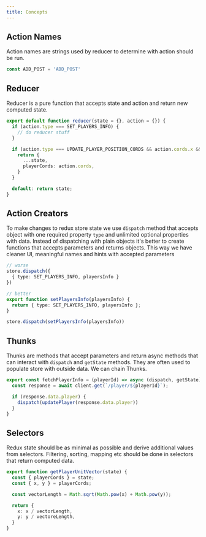 ```yaml
---
title: Concepts
---
```


## Action Names

Action names are strings used by reducer to determine with action should be run.

```ts
const ADD_POST = 'ADD_POST'
```

## Reducer

Reducer is a pure function that accepts state and action and return new computed state.

```ts
export default function reducer(state = {}, action = {}) {
  if (action.type === SET_PLAYERS_INFO) {
    // do reducer stuff
  }

  if (action.type === UPDATE_PLAYER_POSITION_CORDS && action.cords.x && action.cords.y) {
    return {
      ...state,
      playerCords: action.cords,
    }
  }

  default: return state;
}
```

## Action Creators

To make changes to redux store state we use ```dispatch``` method that accepts object with one required property ```type``` and unlimited optional properties with data.
Instead of dispatching with plain objects it's better to create functions that accepts parameters and returns objects. This way we have cleaner UI,
meaningful names and hints with accepted parameters

```ts
// worse
store.dispatch({
  { type: SET_PLAYERS_INFO, playersInfo }
})

// better
export function setPlayersInfo(playersInfo) {
  return { type: SET_PLAYERS_INFO, playersInfo };
}

store.dispatch(setPlayersInfo(playersInfo))
```

## Thunks

Thunks are methods that accept parameters and return async methods that can interact with ```dispatch``` and ```getState``` methods.
They are often used to populate store with outside data. We can chain Thunks.

```ts
export const fetchPlayerInfo = (playerId) => async (dispatch, getState) => {
  const response = await client.get(`/player/${playerId}`);

  if (response.data.player) {
    dispatch(updatePlayer(response.data.player))
  }
}
```

## Selectors

Redux state should be as minimal as possible and derive additional values from selectors. Filtering, sorting, mapping etc
should be done in selectors that return computed data.

```ts
export function getPlayerUnitVector(state) {
  const { playerCords } = state;
  const { x, y } = playerCords;

  const vectorLength = Math.sqrt(Math.pow(x) + Math.pow(y));

  return {
    x: x / vectorLength,
    y: y / vectoreLength,
  }
}
```
